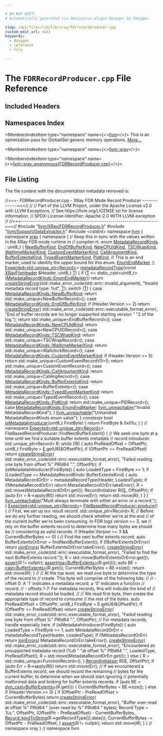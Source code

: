 ```yaml
---

# DO NOT EDIT!
# Automatically generated via docusaurus-plugin-doxygen by Doxygen.

slug: /api/files/lib/lib/xray/fdrrecordproducer-cpp
custom_edit_url: null
keywords:
  - doxygen
  - reference
  - file

---
```





# The `FDRRecordProducer.cpp` File Reference

<DoxygenPage pluginConfig={pluginConfig}>



## Included Headers

<IncludesList>
<IncludesListItem
  filePath="llvm/XRay/FDRRecordProducer.h"
  permalink="/docs/api/files/include/include/llvm/include/llvm/xray/fdrrecordproducer-h"
  isLocal="true" />
<IncludesListItem
  filePath="llvm/Support/DataExtractor.h"
  permalink="/docs/api/files/include/include/llvm/include/llvm/support/dataextractor-h"
  isLocal="true" />
<IncludesListItem
  filePath="cstdint"
  permalink=""
  isLocal="false" />
</IncludesList>

## Namespaces Index

<MembersIndex>

<MembersIndexItem
  type="namespace"
  name={<><a href="/docs/api/namespaces/llvm">llvm</a></>}>
This is an optimization pass for GlobalISel generic memory operations. <a href="/docs/api/namespaces/llvm/#details">More...</a>
</MembersIndexItem>

<MembersIndexItem
  type="namespace"
  name={<><a href="/docs/api/namespaces/llvm/xray">llvm::xray</a></>}>
</MembersIndexItem>

<MembersIndexItem
  type="namespace"
  name={<><a href="/docs/api/namespaces/llvm/xray/anonymous-fdrrecordproducer-cpp-">llvm::xray::anonymous&#123;FDRRecordProducer.cpp&#125;</a></>}>
</MembersIndexItem>

</MembersIndex>


## File Listing

The file content with the documentation metadata removed is:

<ProgramListing>

<Link id="l00001" /><CodeLine lineNumber="1"><Highlight kind="comment">//===- FDRRecordProducer.cpp - XRay FDR Mode Record Producer --------------===//</Highlight><Highlight kind="normal"></Highlight></CodeLine>
<Link id="l00002" /><CodeLine lineNumber="2"><Highlight kind="normal"></Highlight><Highlight kind="comment">//</Highlight><Highlight kind="normal"></Highlight></CodeLine>
<Link id="l00003" /><CodeLine lineNumber="3"><Highlight kind="normal"></Highlight><Highlight kind="comment">// Part of the LLVM Project, under the Apache License v2.0 with LLVM Exceptions.</Highlight><Highlight kind="normal"></Highlight></CodeLine>
<Link id="l00004" /><CodeLine lineNumber="4"><Highlight kind="normal"></Highlight><Highlight kind="comment">// See https://llvm.org/LICENSE.txt for license information.</Highlight><Highlight kind="normal"></Highlight></CodeLine>
<Link id="l00005" /><CodeLine lineNumber="5"><Highlight kind="normal"></Highlight><Highlight kind="comment">// SPDX-License-Identifier: Apache-2.0 WITH LLVM-exception</Highlight><Highlight kind="normal"></Highlight></CodeLine>
<Link id="l00006" /><CodeLine lineNumber="6"><Highlight kind="normal"></Highlight><Highlight kind="comment">//</Highlight><Highlight kind="normal"></Highlight></CodeLine>
<Link id="l00007" /><CodeLine lineNumber="7"><Highlight kind="normal"></Highlight><Highlight kind="comment">//===----------------------------------------------------------------------===//</Highlight><Highlight kind="normal"></Highlight></CodeLine>
<Link id="l00008" /><CodeLine lineNumber="8"><Highlight kind="normal"></Highlight><Highlight kind="preprocessor">#include &quot;<a href="/docs/api/files/include/include/llvm/include/llvm/xray/fdrrecordproducer-h">llvm/XRay/FDRRecordProducer.h</a>&quot;</Highlight><Highlight kind="normal"></Highlight></CodeLine>
<Link id="l00009" /><CodeLine lineNumber="9"><Highlight kind="normal"></Highlight><Highlight kind="preprocessor">#include &quot;<a href="/docs/api/files/include/include/llvm/include/llvm/support/dataextractor-h">llvm/Support/DataExtractor.h</a>&quot;</Highlight><Highlight kind="normal"></Highlight></CodeLine>
<Link id="l00010" /><CodeLine lineNumber="10"><Highlight kind="normal"></Highlight></CodeLine>
<Link id="l00011" /><CodeLine lineNumber="11"><Highlight kind="normal"></Highlight><Highlight kind="preprocessor">#include &lt;cstdint&gt;</Highlight><Highlight kind="normal"></Highlight></CodeLine>
<Link id="l00012" /><CodeLine lineNumber="12"><Highlight kind="normal"></Highlight></CodeLine>
<Link id="l00013" /><CodeLine lineNumber="13"><Highlight kind="normal"></Highlight><Highlight kind="keyword">namespace </Highlight><Highlight kind="normal"><a href="/docs/api/namespaces/llvm">llvm</a> &#123;</Highlight></CodeLine>
<Link id="l00014" /><CodeLine lineNumber="14"><Highlight kind="normal"></Highlight><Highlight kind="keyword">namespace </Highlight><Highlight kind="normal"><a href="/docs/api/namespaces/llvm/xray">xray</a> &#123;</Highlight></CodeLine>
<Link id="l00015" /><CodeLine lineNumber="15"><Highlight kind="normal"></Highlight></CodeLine>
<Link id="l00016" /><CodeLine lineNumber="16" lineLink="/docs/api/namespaces/llvm/xray/anonymous-fdrrecordproducer-cpp-"><Highlight kind="normal"></Highlight><Highlight kind="keyword">namespace </Highlight><Highlight kind="normal">&#123;</Highlight></CodeLine>
<Link id="l00017" /><CodeLine lineNumber="17"><Highlight kind="normal"></Highlight></CodeLine>
<Link id="l00018" /><CodeLine lineNumber="18"><Highlight kind="normal"></Highlight><Highlight kind="comment">// Keep this in sync with the values written in the XRay FDR mode runtime in</Highlight><Highlight kind="normal"></Highlight></CodeLine>
<Link id="l00019" /><CodeLine lineNumber="19"><Highlight kind="normal"></Highlight><Highlight kind="comment">// compiler-rt.</Highlight><Highlight kind="normal"></Highlight></CodeLine>
<Link id="l00020" /><CodeLine lineNumber="20" lineLink="/docs/api/namespaces/llvm/xray/anonymous-fdrrecordproducer-cpp-/#a8d8729424e3a97e3cf5e424d657f47a2"><Highlight kind="normal"></Highlight><Highlight kind="keyword">enum</Highlight><Highlight kind="normal"> <a href="/docs/api/namespaces/llvm/xray/anonymous-fdrrecordproducer-cpp-/#a8d8729424e3a97e3cf5e424d657f47a2">MetadataRecordKinds</a> : uint8&#95;t &#123;</Highlight></CodeLine>
<Link id="l00021" /><CodeLine lineNumber="21" lineLink="/docs/api/namespaces/llvm/xray/anonymous-fdrrecordproducer-cpp-/#a8d8729424e3a97e3cf5e424d657f47a2ad6915c990eab89ac697239609d2681e0"><Highlight kind="normal">  <a href="/docs/api/namespaces/llvm/xray/anonymous-fdrrecordproducer-cpp-/#a8d8729424e3a97e3cf5e424d657f47a2ad6915c990eab89ac697239609d2681e0">NewBufferKind</a>,</Highlight></CodeLine>
<Link id="l00022" /><CodeLine lineNumber="22" lineLink="/docs/api/namespaces/llvm/xray/anonymous-fdrrecordproducer-cpp-/#a8d8729424e3a97e3cf5e424d657f47a2a09b4623558aea6918f2eae8d8dfbfc8d"><Highlight kind="normal">  <a href="/docs/api/namespaces/llvm/xray/anonymous-fdrrecordproducer-cpp-/#a8d8729424e3a97e3cf5e424d657f47a2a09b4623558aea6918f2eae8d8dfbfc8d">EndOfBufferKind</a>,</Highlight></CodeLine>
<Link id="l00023" /><CodeLine lineNumber="23" lineLink="/docs/api/namespaces/llvm/xray/anonymous-fdrrecordproducer-cpp-/#a8d8729424e3a97e3cf5e424d657f47a2ae57b13a163b038f8fea0cdc4540f815d"><Highlight kind="normal">  <a href="/docs/api/namespaces/llvm/xray/anonymous-fdrrecordproducer-cpp-/#a8d8729424e3a97e3cf5e424d657f47a2ae57b13a163b038f8fea0cdc4540f815d">NewCPUIdKind</a>,</Highlight></CodeLine>
<Link id="l00024" /><CodeLine lineNumber="24" lineLink="/docs/api/namespaces/llvm/xray/anonymous-fdrrecordproducer-cpp-/#a8d8729424e3a97e3cf5e424d657f47a2a97d6b707d068e544d74a7ac12f072c19"><Highlight kind="normal">  <a href="/docs/api/namespaces/llvm/xray/anonymous-fdrrecordproducer-cpp-/#a8d8729424e3a97e3cf5e424d657f47a2a97d6b707d068e544d74a7ac12f072c19">TSCWrapKind</a>,</Highlight></CodeLine>
<Link id="l00025" /><CodeLine lineNumber="25" lineLink="/docs/api/namespaces/llvm/xray/anonymous-fdrrecordproducer-cpp-/#a8d8729424e3a97e3cf5e424d657f47a2a5838de9bb352b8a4d4a8395f429c6ed9"><Highlight kind="normal">  <a href="/docs/api/namespaces/llvm/xray/anonymous-fdrrecordproducer-cpp-/#a8d8729424e3a97e3cf5e424d657f47a2a5838de9bb352b8a4d4a8395f429c6ed9">WalltimeMarkerKind</a>,</Highlight></CodeLine>
<Link id="l00026" /><CodeLine lineNumber="26" lineLink="/docs/api/namespaces/llvm/xray/anonymous-fdrrecordproducer-cpp-/#a8d8729424e3a97e3cf5e424d657f47a2a17ea535932659e9af75617433da4586a"><Highlight kind="normal">  <a href="/docs/api/namespaces/llvm/xray/anonymous-fdrrecordproducer-cpp-/#a8d8729424e3a97e3cf5e424d657f47a2a17ea535932659e9af75617433da4586a">CustomEventMarkerKind</a>,</Highlight></CodeLine>
<Link id="l00027" /><CodeLine lineNumber="27" lineLink="/docs/api/namespaces/llvm/xray/anonymous-fdrrecordproducer-cpp-/#a8d8729424e3a97e3cf5e424d657f47a2ab552fd655211ac5302aa5678bd3cf8e8"><Highlight kind="normal">  <a href="/docs/api/namespaces/llvm/xray/anonymous-fdrrecordproducer-cpp-/#a8d8729424e3a97e3cf5e424d657f47a2ab552fd655211ac5302aa5678bd3cf8e8">CallArgumentKind</a>,</Highlight></CodeLine>
<Link id="l00028" /><CodeLine lineNumber="28" lineLink="/docs/api/namespaces/llvm/xray/anonymous-fdrrecordproducer-cpp-/#a8d8729424e3a97e3cf5e424d657f47a2a558bc1c058aeb618802d5dc29795fbd1"><Highlight kind="normal">  <a href="/docs/api/namespaces/llvm/xray/anonymous-fdrrecordproducer-cpp-/#a8d8729424e3a97e3cf5e424d657f47a2a558bc1c058aeb618802d5dc29795fbd1">BufferExtentsKind</a>,</Highlight></CodeLine>
<Link id="l00029" /><CodeLine lineNumber="29" lineLink="/docs/api/namespaces/llvm/xray/anonymous-fdrrecordproducer-cpp-/#a8d8729424e3a97e3cf5e424d657f47a2a9a3f9cab3392536494d16b0e067cee5e"><Highlight kind="normal">  <a href="/docs/api/namespaces/llvm/xray/anonymous-fdrrecordproducer-cpp-/#a8d8729424e3a97e3cf5e424d657f47a2a9a3f9cab3392536494d16b0e067cee5e">TypedEventMarkerKind</a>,</Highlight></CodeLine>
<Link id="l00030" /><CodeLine lineNumber="30" lineLink="/docs/api/namespaces/llvm/xray/anonymous-fdrrecordproducer-cpp-/#a8d8729424e3a97e3cf5e424d657f47a2a8ee33e1743b07b672aadc7f045560fa4"><Highlight kind="normal">  <a href="/docs/api/namespaces/llvm/xray/anonymous-fdrrecordproducer-cpp-/#a8d8729424e3a97e3cf5e424d657f47a2a8ee33e1743b07b672aadc7f045560fa4">PidKind</a>,</Highlight></CodeLine>
<Link id="l00031" /><CodeLine lineNumber="31"><Highlight kind="normal">  </Highlight><Highlight kind="comment">// This is an end marker, used to identify the upper bound for this enum.</Highlight><Highlight kind="normal"></Highlight></CodeLine>
<Link id="l00032" /><CodeLine lineNumber="32" lineLink="/docs/api/namespaces/llvm/xray/anonymous-fdrrecordproducer-cpp-/#a8d8729424e3a97e3cf5e424d657f47a2a39ab437c8750f7c57d2313b5b2e4da1f"><Highlight kind="normal">  <a href="/docs/api/namespaces/llvm/xray/anonymous-fdrrecordproducer-cpp-/#a8d8729424e3a97e3cf5e424d657f47a2a39ab437c8750f7c57d2313b5b2e4da1f">EnumEndMarker</a>,</Highlight></CodeLine>
<Link id="l00033" /><CodeLine lineNumber="33"><Highlight kind="normal">&#125;;</Highlight></CodeLine>
<Link id="l00034" /><CodeLine lineNumber="34"><Highlight kind="normal"></Highlight></CodeLine>
<Link id="l00035" /><CodeLine lineNumber="35"><Highlight kind="normal"><a href="/docs/api/classes/llvm/expected">Expected&lt;std::unique&#95;ptr&lt;Record&gt;</a>&gt;</Highlight></CodeLine>
<Link id="l00036" /><CodeLine lineNumber="36" lineLink="/docs/api/namespaces/llvm/xray/anonymous-fdrrecordproducer-cpp-/#aeb0faf0b2173034ffd84646967053164"><Highlight kind="normal"><a href="/docs/api/namespaces/llvm/xray/anonymous-fdrrecordproducer-cpp-/#aeb0faf0b2173034ffd84646967053164">metadataRecordType</a>(</Highlight><Highlight kind="keyword">const</Highlight><Highlight kind="normal"> <a href="/docs/api/structs/llvm/xray/xrayfileheader">XRayFileHeader</a> &amp;Header, uint8&#95;t <a href="/docs/api/files/lib/lib/target/lib/target/mips/mips16isellowering-cpp/#a0acb682b8260ab1c60b918599864e2e5">T</a>) &#123;</Highlight></CodeLine>
<Link id="l00037" /><CodeLine lineNumber="37"><Highlight kind="normal"></Highlight></CodeLine>
<Link id="l00038" /><CodeLine lineNumber="38"><Highlight kind="normal">  </Highlight><Highlight kind="keywordflow">if</Highlight><Highlight kind="normal"> (<a href="/docs/api/files/lib/lib/target/lib/target/mips/mips16isellowering-cpp/#a0acb682b8260ab1c60b918599864e2e5">T</a> &gt;= </Highlight><Highlight kind="keyword">static&#95;cast&lt;</Highlight><Highlight kind="normal">uint8&#95;t</Highlight><Highlight kind="keyword">&gt;</Highlight><Highlight kind="normal">(<a href="/docs/api/namespaces/llvm/xray/anonymous-fdrrecordproducer-cpp-/#a8d8729424e3a97e3cf5e424d657f47a2a39ab437c8750f7c57d2313b5b2e4da1f">MetadataRecordKinds::EnumEndMarker</a>))</Highlight></CodeLine>
<Link id="l00039" /><CodeLine lineNumber="39"><Highlight kind="normal">    </Highlight><Highlight kind="keywordflow">return</Highlight><Highlight kind="normal"> <a href="/docs/api/namespaces/llvm/#a4d2fd926089a58d482fb67a362e11bad">createStringError</a>(std::make&#95;error&#95;code(std::errc::invalid&#95;argument),</Highlight></CodeLine>
<Link id="l00040" /><CodeLine lineNumber="40"><Highlight kind="normal">                             </Highlight><Highlight kind="stringliteral">&quot;Invalid metadata record type: %d&quot;</Highlight><Highlight kind="normal">, <a href="/docs/api/files/lib/lib/target/lib/target/mips/mips16isellowering-cpp/#a0acb682b8260ab1c60b918599864e2e5">T</a>);</Highlight></CodeLine>
<Link id="l00041" /><CodeLine lineNumber="41"><Highlight kind="normal">  </Highlight><Highlight kind="keywordflow">switch</Highlight><Highlight kind="normal"> (<a href="/docs/api/files/lib/lib/target/lib/target/mips/mips16isellowering-cpp/#a0acb682b8260ab1c60b918599864e2e5">T</a>) &#123;</Highlight></CodeLine>
<Link id="l00042" /><CodeLine lineNumber="42"><Highlight kind="normal">  </Highlight><Highlight kind="keywordflow">case</Highlight><Highlight kind="normal"> <a href="/docs/api/namespaces/llvm/xray/anonymous-fdrrecordproducer-cpp-/#a8d8729424e3a97e3cf5e424d657f47a2ad6915c990eab89ac697239609d2681e0">MetadataRecordKinds::NewBufferKind</a>:</Highlight></CodeLine>
<Link id="l00043" /><CodeLine lineNumber="43"><Highlight kind="normal">    </Highlight><Highlight kind="keywordflow">return</Highlight><Highlight kind="normal"> std::make&#95;unique&lt;NewBufferRecord&gt;();</Highlight></CodeLine>
<Link id="l00044" /><CodeLine lineNumber="44"><Highlight kind="normal">  </Highlight><Highlight kind="keywordflow">case</Highlight><Highlight kind="normal"> <a href="/docs/api/namespaces/llvm/xray/anonymous-fdrrecordproducer-cpp-/#a8d8729424e3a97e3cf5e424d657f47a2a09b4623558aea6918f2eae8d8dfbfc8d">MetadataRecordKinds::EndOfBufferKind</a>:</Highlight></CodeLine>
<Link id="l00045" /><CodeLine lineNumber="45"><Highlight kind="normal">    </Highlight><Highlight kind="keywordflow">if</Highlight><Highlight kind="normal"> (Header.Version &gt;= 2)</Highlight></CodeLine>
<Link id="l00046" /><CodeLine lineNumber="46"><Highlight kind="normal">      </Highlight><Highlight kind="keywordflow">return</Highlight><Highlight kind="normal"> <a href="/docs/api/namespaces/llvm/#a4d2fd926089a58d482fb67a362e11bad">createStringError</a>(</Highlight></CodeLine>
<Link id="l00047" /><CodeLine lineNumber="47"><Highlight kind="normal">          std::make&#95;error&#95;code(std::errc::executable&#95;format&#95;error),</Highlight></CodeLine>
<Link id="l00048" /><CodeLine lineNumber="48"><Highlight kind="normal">          </Highlight><Highlight kind="stringliteral">&quot;End of buffer records are no longer supported starting version &quot;</Highlight><Highlight kind="normal"></Highlight></CodeLine>
<Link id="l00049" /><CodeLine lineNumber="49"><Highlight kind="normal">          </Highlight><Highlight kind="stringliteral">&quot;2 of the log.&quot;</Highlight><Highlight kind="normal">);</Highlight></CodeLine>
<Link id="l00050" /><CodeLine lineNumber="50"><Highlight kind="normal">    </Highlight><Highlight kind="keywordflow">return</Highlight><Highlight kind="normal"> std::make&#95;unique&lt;EndBufferRecord&gt;();</Highlight></CodeLine>
<Link id="l00051" /><CodeLine lineNumber="51"><Highlight kind="normal">  </Highlight><Highlight kind="keywordflow">case</Highlight><Highlight kind="normal"> <a href="/docs/api/namespaces/llvm/xray/anonymous-fdrrecordproducer-cpp-/#a8d8729424e3a97e3cf5e424d657f47a2ae57b13a163b038f8fea0cdc4540f815d">MetadataRecordKinds::NewCPUIdKind</a>:</Highlight></CodeLine>
<Link id="l00052" /><CodeLine lineNumber="52"><Highlight kind="normal">    </Highlight><Highlight kind="keywordflow">return</Highlight><Highlight kind="normal"> std::make&#95;unique&lt;NewCPUIDRecord&gt;();</Highlight></CodeLine>
<Link id="l00053" /><CodeLine lineNumber="53"><Highlight kind="normal">  </Highlight><Highlight kind="keywordflow">case</Highlight><Highlight kind="normal"> <a href="/docs/api/namespaces/llvm/xray/anonymous-fdrrecordproducer-cpp-/#a8d8729424e3a97e3cf5e424d657f47a2a97d6b707d068e544d74a7ac12f072c19">MetadataRecordKinds::TSCWrapKind</a>:</Highlight></CodeLine>
<Link id="l00054" /><CodeLine lineNumber="54"><Highlight kind="normal">    </Highlight><Highlight kind="keywordflow">return</Highlight><Highlight kind="normal"> std::make&#95;unique&lt;TSCWrapRecord&gt;();</Highlight></CodeLine>
<Link id="l00055" /><CodeLine lineNumber="55"><Highlight kind="normal">  </Highlight><Highlight kind="keywordflow">case</Highlight><Highlight kind="normal"> <a href="/docs/api/namespaces/llvm/xray/anonymous-fdrrecordproducer-cpp-/#a8d8729424e3a97e3cf5e424d657f47a2a5838de9bb352b8a4d4a8395f429c6ed9">MetadataRecordKinds::WalltimeMarkerKind</a>:</Highlight></CodeLine>
<Link id="l00056" /><CodeLine lineNumber="56"><Highlight kind="normal">    </Highlight><Highlight kind="keywordflow">return</Highlight><Highlight kind="normal"> std::make&#95;unique&lt;WallclockRecord&gt;();</Highlight></CodeLine>
<Link id="l00057" /><CodeLine lineNumber="57"><Highlight kind="normal">  </Highlight><Highlight kind="keywordflow">case</Highlight><Highlight kind="normal"> <a href="/docs/api/namespaces/llvm/xray/anonymous-fdrrecordproducer-cpp-/#a8d8729424e3a97e3cf5e424d657f47a2a17ea535932659e9af75617433da4586a">MetadataRecordKinds::CustomEventMarkerKind</a>:</Highlight></CodeLine>
<Link id="l00058" /><CodeLine lineNumber="58"><Highlight kind="normal">    </Highlight><Highlight kind="keywordflow">if</Highlight><Highlight kind="normal"> (Header.Version &gt;= 5)</Highlight></CodeLine>
<Link id="l00059" /><CodeLine lineNumber="59"><Highlight kind="normal">      </Highlight><Highlight kind="keywordflow">return</Highlight><Highlight kind="normal"> std::make&#95;unique&lt;CustomEventRecordV5&gt;();</Highlight></CodeLine>
<Link id="l00060" /><CodeLine lineNumber="60"><Highlight kind="normal">    </Highlight><Highlight kind="keywordflow">return</Highlight><Highlight kind="normal"> std::make&#95;unique&lt;CustomEventRecord&gt;();</Highlight></CodeLine>
<Link id="l00061" /><CodeLine lineNumber="61"><Highlight kind="normal">  </Highlight><Highlight kind="keywordflow">case</Highlight><Highlight kind="normal"> <a href="/docs/api/namespaces/llvm/xray/anonymous-fdrrecordproducer-cpp-/#a8d8729424e3a97e3cf5e424d657f47a2ab552fd655211ac5302aa5678bd3cf8e8">MetadataRecordKinds::CallArgumentKind</a>:</Highlight></CodeLine>
<Link id="l00062" /><CodeLine lineNumber="62"><Highlight kind="normal">    </Highlight><Highlight kind="keywordflow">return</Highlight><Highlight kind="normal"> std::make&#95;unique&lt;CallArgRecord&gt;();</Highlight></CodeLine>
<Link id="l00063" /><CodeLine lineNumber="63"><Highlight kind="normal">  </Highlight><Highlight kind="keywordflow">case</Highlight><Highlight kind="normal"> <a href="/docs/api/namespaces/llvm/xray/anonymous-fdrrecordproducer-cpp-/#a8d8729424e3a97e3cf5e424d657f47a2a558bc1c058aeb618802d5dc29795fbd1">MetadataRecordKinds::BufferExtentsKind</a>:</Highlight></CodeLine>
<Link id="l00064" /><CodeLine lineNumber="64"><Highlight kind="normal">    </Highlight><Highlight kind="keywordflow">return</Highlight><Highlight kind="normal"> std::make&#95;unique&lt;BufferExtents&gt;();</Highlight></CodeLine>
<Link id="l00065" /><CodeLine lineNumber="65"><Highlight kind="normal">  </Highlight><Highlight kind="keywordflow">case</Highlight><Highlight kind="normal"> <a href="/docs/api/namespaces/llvm/xray/anonymous-fdrrecordproducer-cpp-/#a8d8729424e3a97e3cf5e424d657f47a2a9a3f9cab3392536494d16b0e067cee5e">MetadataRecordKinds::TypedEventMarkerKind</a>:</Highlight></CodeLine>
<Link id="l00066" /><CodeLine lineNumber="66"><Highlight kind="normal">    </Highlight><Highlight kind="keywordflow">return</Highlight><Highlight kind="normal"> std::make&#95;unique&lt;TypedEventRecord&gt;();</Highlight></CodeLine>
<Link id="l00067" /><CodeLine lineNumber="67"><Highlight kind="normal">  </Highlight><Highlight kind="keywordflow">case</Highlight><Highlight kind="normal"> <a href="/docs/api/namespaces/llvm/xray/anonymous-fdrrecordproducer-cpp-/#a8d8729424e3a97e3cf5e424d657f47a2a8ee33e1743b07b672aadc7f045560fa4">MetadataRecordKinds::PidKind</a>:</Highlight></CodeLine>
<Link id="l00068" /><CodeLine lineNumber="68"><Highlight kind="normal">    </Highlight><Highlight kind="keywordflow">return</Highlight><Highlight kind="normal"> std::make&#95;unique&lt;PIDRecord&gt;();</Highlight></CodeLine>
<Link id="l00069" /><CodeLine lineNumber="69"><Highlight kind="normal">  </Highlight><Highlight kind="keywordflow">case</Highlight><Highlight kind="normal"> <a href="/docs/api/namespaces/llvm/xray/anonymous-fdrrecordproducer-cpp-/#a8d8729424e3a97e3cf5e424d657f47a2a39ab437c8750f7c57d2313b5b2e4da1f">MetadataRecordKinds::EnumEndMarker</a>:</Highlight></CodeLine>
<Link id="l00070" /><CodeLine lineNumber="70"><Highlight kind="normal">    <a href="/docs/api/files/include/include/llvm/include/llvm/support/errorhandling-h/#ace243f5c25697a1107cce46626b3dc94">llvm&#95;unreachable</a>(</Highlight><Highlight kind="stringliteral">&quot;Invalid MetadataRecordKind&quot;</Highlight><Highlight kind="normal">);</Highlight></CodeLine>
<Link id="l00071" /><CodeLine lineNumber="71"><Highlight kind="normal">  &#125;</Highlight></CodeLine>
<Link id="l00072" /><CodeLine lineNumber="72"><Highlight kind="normal">  <a href="/docs/api/files/include/include/llvm/include/llvm/support/errorhandling-h/#ace243f5c25697a1107cce46626b3dc94">llvm&#95;unreachable</a>(</Highlight><Highlight kind="stringliteral">&quot;Unhandled MetadataRecordKinds enum value&quot;</Highlight><Highlight kind="normal">);</Highlight></CodeLine>
<Link id="l00073" /><CodeLine lineNumber="73"><Highlight kind="normal">&#125;</Highlight></CodeLine>
<Link id="l00074" /><CodeLine lineNumber="74"><Highlight kind="normal"></Highlight></CodeLine>
<Link id="l00075" /><CodeLine lineNumber="75" lineLink="/docs/api/namespaces/llvm/xray/anonymous-fdrrecordproducer-cpp-/#a66e772e63664a0f50ebed0f1e2b5772a"><Highlight kind="normal"></Highlight><Highlight kind="keyword">constexpr</Highlight><Highlight kind="normal"> </Highlight><Highlight kind="keywordtype">bool</Highlight><Highlight kind="normal"> <a href="/docs/api/namespaces/llvm/xray/anonymous-fdrrecordproducer-cpp-/#a66e772e63664a0f50ebed0f1e2b5772a">isMetadataIntroducer</a>(uint8&#95;t FirstByte) &#123;</Highlight></CodeLine>
<Link id="l00076" /><CodeLine lineNumber="76"><Highlight kind="normal">  </Highlight><Highlight kind="keywordflow">return</Highlight><Highlight kind="normal"> FirstByte &amp; 0x01u;</Highlight></CodeLine>
<Link id="l00077" /><CodeLine lineNumber="77"><Highlight kind="normal">&#125;</Highlight></CodeLine>
<Link id="l00078" /><CodeLine lineNumber="78"><Highlight kind="normal"></Highlight></CodeLine>
<Link id="l00079" /><CodeLine lineNumber="79"><Highlight kind="normal">&#125; </Highlight><Highlight kind="comment">// namespace</Highlight><Highlight kind="normal"></Highlight></CodeLine>
<Link id="l00080" /><CodeLine lineNumber="80"><Highlight kind="normal"></Highlight></CodeLine>
<Link id="l00081" /><CodeLine lineNumber="81"><Highlight kind="normal"><a href="/docs/api/classes/llvm/expected">Expected&lt;std::unique&#95;ptr&lt;Record&gt;</a>&gt;</Highlight></CodeLine>
<Link id="l00082" /><CodeLine lineNumber="82"><Highlight kind="normal">FileBasedRecordProducer::findNextBufferExtent() &#123;</Highlight></CodeLine>
<Link id="l00083" /><CodeLine lineNumber="83"><Highlight kind="normal">  </Highlight><Highlight kind="comment">// We seek one byte at a time until we find a suitable buffer extents metadata</Highlight><Highlight kind="normal"></Highlight></CodeLine>
<Link id="l00084" /><CodeLine lineNumber="84"><Highlight kind="normal">  </Highlight><Highlight kind="comment">// record introducer.</Highlight><Highlight kind="normal"></Highlight></CodeLine>
<Link id="l00085" /><CodeLine lineNumber="85"><Highlight kind="normal">  std::unique&#95;ptr&lt;Record&gt; R;</Highlight></CodeLine>
<Link id="l00086" /><CodeLine lineNumber="86"><Highlight kind="normal">  </Highlight><Highlight kind="keywordflow">while</Highlight><Highlight kind="normal"> (!R) &#123;</Highlight></CodeLine>
<Link id="l00087" /><CodeLine lineNumber="87"><Highlight kind="normal">    </Highlight><Highlight kind="keyword">auto</Highlight><Highlight kind="normal"> PreReadOffset = OffsetPtr;</Highlight></CodeLine>
<Link id="l00088" /><CodeLine lineNumber="88"><Highlight kind="normal">    uint8&#95;t FirstByte = <a href="/docs/api/files/lib/lib/ir/builtingcs-cpp/#abb2b3a60ccc38a28239e19a1646e0c8a">E</a>.getU8(&amp;OffsetPtr);</Highlight></CodeLine>
<Link id="l00089" /><CodeLine lineNumber="89"><Highlight kind="normal">    </Highlight><Highlight kind="keywordflow">if</Highlight><Highlight kind="normal"> (OffsetPtr == PreReadOffset)</Highlight></CodeLine>
<Link id="l00090" /><CodeLine lineNumber="90"><Highlight kind="normal">      </Highlight><Highlight kind="keywordflow">return</Highlight><Highlight kind="normal"> <a href="/docs/api/namespaces/llvm/#a4d2fd926089a58d482fb67a362e11bad">createStringError</a>(</Highlight></CodeLine>
<Link id="l00091" /><CodeLine lineNumber="91"><Highlight kind="normal">          std::make&#95;error&#95;code(std::errc::executable&#95;format&#95;error),</Highlight></CodeLine>
<Link id="l00092" /><CodeLine lineNumber="92"><Highlight kind="normal">          </Highlight><Highlight kind="stringliteral">&quot;Failed reading one byte from offset %&quot;</Highlight><Highlight kind="normal"> PRId64 </Highlight><Highlight kind="stringliteral">&quot;.&quot;</Highlight><Highlight kind="normal">, OffsetPtr);</Highlight></CodeLine>
<Link id="l00093" /><CodeLine lineNumber="93"><Highlight kind="normal"></Highlight></CodeLine>
<Link id="l00094" /><CodeLine lineNumber="94"><Highlight kind="normal">    </Highlight><Highlight kind="keywordflow">if</Highlight><Highlight kind="normal"> (isMetadataIntroducer(FirstByte)) &#123;</Highlight></CodeLine>
<Link id="l00095" /><CodeLine lineNumber="95"><Highlight kind="normal">      </Highlight><Highlight kind="keyword">auto</Highlight><Highlight kind="normal"> LoadedType = FirstByte &gt;&gt; 1;</Highlight></CodeLine>
<Link id="l00096" /><CodeLine lineNumber="96"><Highlight kind="normal">      </Highlight><Highlight kind="keywordflow">if</Highlight><Highlight kind="normal"> (LoadedType == MetadataRecordKinds::BufferExtentsKind) &#123;</Highlight></CodeLine>
<Link id="l00097" /><CodeLine lineNumber="97"><Highlight kind="normal">        </Highlight><Highlight kind="keyword">auto</Highlight><Highlight kind="normal"> MetadataRecordOrErr = metadataRecordType(Header, LoadedType);</Highlight></CodeLine>
<Link id="l00098" /><CodeLine lineNumber="98"><Highlight kind="normal">        </Highlight><Highlight kind="keywordflow">if</Highlight><Highlight kind="normal"> (!MetadataRecordOrErr)</Highlight></CodeLine>
<Link id="l00099" /><CodeLine lineNumber="99"><Highlight kind="normal">          </Highlight><Highlight kind="keywordflow">return</Highlight><Highlight kind="normal"> MetadataRecordOrErr.takeError();</Highlight></CodeLine>
<Link id="l00100" /><CodeLine lineNumber="100"><Highlight kind="normal"></Highlight></CodeLine>
<Link id="l00101" /><CodeLine lineNumber="101"><Highlight kind="normal">        R = std::move(MetadataRecordOrErr.get());</Highlight></CodeLine>
<Link id="l00102" /><CodeLine lineNumber="102"><Highlight kind="normal">        RecordInitializer RI(<a href="/docs/api/files/lib/lib/ir/builtingcs-cpp/#abb2b3a60ccc38a28239e19a1646e0c8a">E</a>, OffsetPtr);</Highlight></CodeLine>
<Link id="l00103" /><CodeLine lineNumber="103"><Highlight kind="normal">        </Highlight><Highlight kind="keywordflow">if</Highlight><Highlight kind="normal"> (</Highlight><Highlight kind="keyword">auto</Highlight><Highlight kind="normal"> Err = R-&gt;apply(RI))</Highlight></CodeLine>
<Link id="l00104" /><CodeLine lineNumber="104"><Highlight kind="normal">          </Highlight><Highlight kind="keywordflow">return</Highlight><Highlight kind="normal"> std::move(Err);</Highlight></CodeLine>
<Link id="l00105" /><CodeLine lineNumber="105"><Highlight kind="normal">        </Highlight><Highlight kind="keywordflow">return</Highlight><Highlight kind="normal"> std::move(R);</Highlight></CodeLine>
<Link id="l00106" /><CodeLine lineNumber="106"><Highlight kind="normal">      &#125;</Highlight></CodeLine>
<Link id="l00107" /><CodeLine lineNumber="107"><Highlight kind="normal">    &#125;</Highlight></CodeLine>
<Link id="l00108" /><CodeLine lineNumber="108"><Highlight kind="normal">  &#125;</Highlight></CodeLine>
<Link id="l00109" /><CodeLine lineNumber="109"><Highlight kind="normal">  <a href="/docs/api/files/include/include/llvm/include/llvm/support/errorhandling-h/#ace243f5c25697a1107cce46626b3dc94">llvm&#95;unreachable</a>(</Highlight><Highlight kind="stringliteral">&quot;Must always terminate with either an error or a record.&quot;</Highlight><Highlight kind="normal">);</Highlight></CodeLine>
<Link id="l00110" /><CodeLine lineNumber="110"><Highlight kind="normal">&#125;</Highlight></CodeLine>
<Link id="l00111" /><CodeLine lineNumber="111"><Highlight kind="normal"></Highlight></CodeLine>
<Link id="l00112" /><CodeLine lineNumber="112" lineLink="/docs/api/classes/llvm/xray/filebasedrecordproducer/#a640c31db6f0c01009532a8120462a222"><Highlight kind="normal"><a href="/docs/api/classes/llvm/expected">Expected&lt;std::unique&#95;ptr&lt;Record&gt;</a>&gt; <a href="/docs/api/classes/llvm/xray/filebasedrecordproducer/#a640c31db6f0c01009532a8120462a222">FileBasedRecordProducer::produce</a>() &#123;</Highlight></CodeLine>
<Link id="l00113" /><CodeLine lineNumber="113"><Highlight kind="normal">  </Highlight><Highlight kind="comment">// First, we set up our result record.</Highlight><Highlight kind="normal"></Highlight></CodeLine>
<Link id="l00114" /><CodeLine lineNumber="114"><Highlight kind="normal">  std::unique&#95;ptr&lt;Record&gt; R;</Highlight></CodeLine>
<Link id="l00115" /><CodeLine lineNumber="115"><Highlight kind="normal"></Highlight></CodeLine>
<Link id="l00116" /><CodeLine lineNumber="116"><Highlight kind="normal">  </Highlight><Highlight kind="comment">// Before we do any further reading, we should check whether we&#39;re at the end</Highlight><Highlight kind="normal"></Highlight></CodeLine>
<Link id="l00117" /><CodeLine lineNumber="117"><Highlight kind="normal">  </Highlight><Highlight kind="comment">// of the current buffer we&#39;re been consuming. In FDR logs version &gt;= 3, we</Highlight><Highlight kind="normal"></Highlight></CodeLine>
<Link id="l00118" /><CodeLine lineNumber="118"><Highlight kind="normal">  </Highlight><Highlight kind="comment">// rely on the buffer extents record to determine how many bytes we should be</Highlight><Highlight kind="normal"></Highlight></CodeLine>
<Link id="l00119" /><CodeLine lineNumber="119"><Highlight kind="normal">  </Highlight><Highlight kind="comment">// considering as valid records.</Highlight><Highlight kind="normal"></Highlight></CodeLine>
<Link id="l00120" /><CodeLine lineNumber="120"><Highlight kind="normal">  </Highlight><Highlight kind="keywordflow">if</Highlight><Highlight kind="normal"> (Header.Version &gt;= 3 &amp;&amp; CurrentBufferBytes == 0) &#123;</Highlight></CodeLine>
<Link id="l00121" /><CodeLine lineNumber="121"><Highlight kind="normal">    </Highlight><Highlight kind="comment">// Find the next buffer extents record.</Highlight><Highlight kind="normal"></Highlight></CodeLine>
<Link id="l00122" /><CodeLine lineNumber="122"><Highlight kind="normal">    </Highlight><Highlight kind="keyword">auto</Highlight><Highlight kind="normal"> BufferExtentsOrError = findNextBufferExtent();</Highlight></CodeLine>
<Link id="l00123" /><CodeLine lineNumber="123"><Highlight kind="normal">    </Highlight><Highlight kind="keywordflow">if</Highlight><Highlight kind="normal"> (!BufferExtentsOrError)</Highlight></CodeLine>
<Link id="l00124" /><CodeLine lineNumber="124"><Highlight kind="normal">      </Highlight><Highlight kind="keywordflow">return</Highlight><Highlight kind="normal"> <a href="/docs/api/namespaces/llvm/#a71210b99d2ef87236d8505c1771a7ab1">joinErrors</a>(</Highlight></CodeLine>
<Link id="l00125" /><CodeLine lineNumber="125"><Highlight kind="normal">          BufferExtentsOrError.takeError(),</Highlight></CodeLine>
<Link id="l00126" /><CodeLine lineNumber="126"><Highlight kind="normal">          <a href="/docs/api/namespaces/llvm/#a4d2fd926089a58d482fb67a362e11bad">createStringError</a>(</Highlight></CodeLine>
<Link id="l00127" /><CodeLine lineNumber="127"><Highlight kind="normal">              std::make&#95;error&#95;code(std::errc::executable&#95;format&#95;error),</Highlight></CodeLine>
<Link id="l00128" /><CodeLine lineNumber="128"><Highlight kind="normal">              </Highlight><Highlight kind="stringliteral">&quot;Failed to find the next BufferExtents record.&quot;</Highlight><Highlight kind="normal">));</Highlight></CodeLine>
<Link id="l00129" /><CodeLine lineNumber="129"><Highlight kind="normal"></Highlight></CodeLine>
<Link id="l00130" /><CodeLine lineNumber="130"><Highlight kind="normal">    R = std::move(BufferExtentsOrError.get());</Highlight></CodeLine>
<Link id="l00131" /><CodeLine lineNumber="131"><Highlight kind="normal">    <a href="/docs/api/files/lib/lib/target/lib/target/amdgpu/silowercontrolflow-cpp/#a4868c5d81c5ccc98c47aeab6244346a0">assert</a>(R != </Highlight><Highlight kind="keyword">nullptr</Highlight><Highlight kind="normal">);</Highlight></CodeLine>
<Link id="l00132" /><CodeLine lineNumber="132"><Highlight kind="normal">    <a href="/docs/api/files/lib/lib/target/lib/target/amdgpu/silowercontrolflow-cpp/#a4868c5d81c5ccc98c47aeab6244346a0">assert</a>(<a href="/docs/api/namespaces/llvm/#a92ca992e52dddc420f4b069cae06dfbe">isa&lt;BufferExtents&gt;</a>(R.get()));</Highlight></CodeLine>
<Link id="l00133" /><CodeLine lineNumber="133"><Highlight kind="normal">    </Highlight><Highlight kind="keyword">auto</Highlight><Highlight kind="normal"> BE = <a href="/docs/api/namespaces/llvm/#ac4fc845f5ed92de63cd4474f128f5fc5">cast&lt;BufferExtents&gt;</a>(R.get());</Highlight></CodeLine>
<Link id="l00134" /><CodeLine lineNumber="134"><Highlight kind="normal">    CurrentBufferBytes = BE-&gt;size();</Highlight></CodeLine>
<Link id="l00135" /><CodeLine lineNumber="135"><Highlight kind="normal">    </Highlight><Highlight kind="keywordflow">return</Highlight><Highlight kind="normal"> std::move(R);</Highlight></CodeLine>
<Link id="l00136" /><CodeLine lineNumber="136"><Highlight kind="normal">  &#125;</Highlight></CodeLine>
<Link id="l00137" /><CodeLine lineNumber="137"><Highlight kind="normal"></Highlight></CodeLine>
<Link id="l00138" /><CodeLine lineNumber="138"><Highlight kind="normal">  </Highlight><Highlight kind="comment">//</Highlight><Highlight kind="normal"></Highlight></CodeLine>
<Link id="l00139" /><CodeLine lineNumber="139"><Highlight kind="normal">  </Highlight><Highlight kind="comment">// At the top level, we read one byte to determine the type of the record to</Highlight><Highlight kind="normal"></Highlight></CodeLine>
<Link id="l00140" /><CodeLine lineNumber="140"><Highlight kind="normal">  </Highlight><Highlight kind="comment">// create. This byte will comprise of the following bits:</Highlight><Highlight kind="normal"></Highlight></CodeLine>
<Link id="l00141" /><CodeLine lineNumber="141"><Highlight kind="normal">  </Highlight><Highlight kind="comment">//</Highlight><Highlight kind="normal"></Highlight></CodeLine>
<Link id="l00142" /><CodeLine lineNumber="142"><Highlight kind="normal">  </Highlight><Highlight kind="comment">//   - offset 0: A &#39;1&#39; indicates a metadata record, a &#39;0&#39; indicates a function</Highlight><Highlight kind="normal"></Highlight></CodeLine>
<Link id="l00143" /><CodeLine lineNumber="143"><Highlight kind="normal">  </Highlight><Highlight kind="comment">//     record.</Highlight><Highlight kind="normal"></Highlight></CodeLine>
<Link id="l00144" /><CodeLine lineNumber="144"><Highlight kind="normal">  </Highlight><Highlight kind="comment">//   - offsets 1-7: For metadata records, this will indicate the kind of</Highlight><Highlight kind="normal"></Highlight></CodeLine>
<Link id="l00145" /><CodeLine lineNumber="145"><Highlight kind="normal">  </Highlight><Highlight kind="comment">//     metadata record should be loaded.</Highlight><Highlight kind="normal"></Highlight></CodeLine>
<Link id="l00146" /><CodeLine lineNumber="146"><Highlight kind="normal">  </Highlight><Highlight kind="comment">//</Highlight><Highlight kind="normal"></Highlight></CodeLine>
<Link id="l00147" /><CodeLine lineNumber="147"><Highlight kind="normal">  </Highlight><Highlight kind="comment">// We read first byte, then create the appropriate type of record to consume</Highlight><Highlight kind="normal"></Highlight></CodeLine>
<Link id="l00148" /><CodeLine lineNumber="148"><Highlight kind="normal">  </Highlight><Highlight kind="comment">// the rest of the bytes.</Highlight><Highlight kind="normal"></Highlight></CodeLine>
<Link id="l00149" /><CodeLine lineNumber="149"><Highlight kind="normal">  </Highlight><Highlight kind="keyword">auto</Highlight><Highlight kind="normal"> PreReadOffset = OffsetPtr;</Highlight></CodeLine>
<Link id="l00150" /><CodeLine lineNumber="150"><Highlight kind="normal">  uint8&#95;t FirstByte = E.getU8(&amp;OffsetPtr);</Highlight></CodeLine>
<Link id="l00151" /><CodeLine lineNumber="151"><Highlight kind="normal">  </Highlight><Highlight kind="keywordflow">if</Highlight><Highlight kind="normal"> (OffsetPtr == PreReadOffset)</Highlight></CodeLine>
<Link id="l00152" /><CodeLine lineNumber="152"><Highlight kind="normal">    </Highlight><Highlight kind="keywordflow">return</Highlight><Highlight kind="normal"> <a href="/docs/api/namespaces/llvm/#a4d2fd926089a58d482fb67a362e11bad">createStringError</a>(</Highlight></CodeLine>
<Link id="l00153" /><CodeLine lineNumber="153"><Highlight kind="normal">        std::make&#95;error&#95;code(std::errc::executable&#95;format&#95;error),</Highlight></CodeLine>
<Link id="l00154" /><CodeLine lineNumber="154"><Highlight kind="normal">        </Highlight><Highlight kind="stringliteral">&quot;Failed reading one byte from offset %&quot;</Highlight><Highlight kind="normal"> PRId64 </Highlight><Highlight kind="stringliteral">&quot;.&quot;</Highlight><Highlight kind="normal">, OffsetPtr);</Highlight></CodeLine>
<Link id="l00155" /><CodeLine lineNumber="155"><Highlight kind="normal"></Highlight></CodeLine>
<Link id="l00156" /><CodeLine lineNumber="156"><Highlight kind="normal">  </Highlight><Highlight kind="comment">// For metadata records, handle especially here.</Highlight><Highlight kind="normal"></Highlight></CodeLine>
<Link id="l00157" /><CodeLine lineNumber="157"><Highlight kind="normal">  </Highlight><Highlight kind="keywordflow">if</Highlight><Highlight kind="normal"> (isMetadataIntroducer(FirstByte)) &#123;</Highlight></CodeLine>
<Link id="l00158" /><CodeLine lineNumber="158"><Highlight kind="normal">    </Highlight><Highlight kind="keyword">auto</Highlight><Highlight kind="normal"> LoadedType = FirstByte &gt;&gt; 1;</Highlight></CodeLine>
<Link id="l00159" /><CodeLine lineNumber="159"><Highlight kind="normal">    </Highlight><Highlight kind="keyword">auto</Highlight><Highlight kind="normal"> MetadataRecordOrErr = metadataRecordType(Header, LoadedType);</Highlight></CodeLine>
<Link id="l00160" /><CodeLine lineNumber="160"><Highlight kind="normal">    </Highlight><Highlight kind="keywordflow">if</Highlight><Highlight kind="normal"> (!MetadataRecordOrErr)</Highlight></CodeLine>
<Link id="l00161" /><CodeLine lineNumber="161"><Highlight kind="normal">      </Highlight><Highlight kind="keywordflow">return</Highlight><Highlight kind="normal"> <a href="/docs/api/namespaces/llvm/#a71210b99d2ef87236d8505c1771a7ab1">joinErrors</a>(</Highlight></CodeLine>
<Link id="l00162" /><CodeLine lineNumber="162"><Highlight kind="normal">          MetadataRecordOrErr.takeError(),</Highlight></CodeLine>
<Link id="l00163" /><CodeLine lineNumber="163"><Highlight kind="normal">          <a href="/docs/api/namespaces/llvm/#a4d2fd926089a58d482fb67a362e11bad">createStringError</a>(</Highlight></CodeLine>
<Link id="l00164" /><CodeLine lineNumber="164"><Highlight kind="normal">              std::make&#95;error&#95;code(std::errc::executable&#95;format&#95;error),</Highlight></CodeLine>
<Link id="l00165" /><CodeLine lineNumber="165"><Highlight kind="normal">              </Highlight><Highlight kind="stringliteral">&quot;Encountered an unsupported metadata record (%d) &quot;</Highlight><Highlight kind="normal"></Highlight></CodeLine>
<Link id="l00166" /><CodeLine lineNumber="166"><Highlight kind="normal">              </Highlight><Highlight kind="stringliteral">&quot;at offset %&quot;</Highlight><Highlight kind="normal"> PRId64 </Highlight><Highlight kind="stringliteral">&quot;.&quot;</Highlight><Highlight kind="normal">,</Highlight></CodeLine>
<Link id="l00167" /><CodeLine lineNumber="167"><Highlight kind="normal">              LoadedType, PreReadOffset));</Highlight></CodeLine>
<Link id="l00168" /><CodeLine lineNumber="168"><Highlight kind="normal">    R = std::move(MetadataRecordOrErr.get());</Highlight></CodeLine>
<Link id="l00169" /><CodeLine lineNumber="169"><Highlight kind="normal">  &#125; </Highlight><Highlight kind="keywordflow">else</Highlight><Highlight kind="normal"> &#123;</Highlight></CodeLine>
<Link id="l00170" /><CodeLine lineNumber="170"><Highlight kind="normal">    R = std::make&#95;unique&lt;FunctionRecord&gt;();</Highlight></CodeLine>
<Link id="l00171" /><CodeLine lineNumber="171"><Highlight kind="normal">  &#125;</Highlight></CodeLine>
<Link id="l00172" /><CodeLine lineNumber="172"><Highlight kind="normal">  <a href="/docs/api/classes/llvm/xray/recordinitializer">RecordInitializer</a> RI(E, OffsetPtr);</Highlight></CodeLine>
<Link id="l00173" /><CodeLine lineNumber="173"><Highlight kind="normal"></Highlight></CodeLine>
<Link id="l00174" /><CodeLine lineNumber="174"><Highlight kind="normal">  </Highlight><Highlight kind="keywordflow">if</Highlight><Highlight kind="normal"> (</Highlight><Highlight kind="keyword">auto</Highlight><Highlight kind="normal"> Err = R-&gt;apply(RI))</Highlight></CodeLine>
<Link id="l00175" /><CodeLine lineNumber="175"><Highlight kind="normal">    </Highlight><Highlight kind="keywordflow">return</Highlight><Highlight kind="normal"> std::move(Err);</Highlight></CodeLine>
<Link id="l00176" /><CodeLine lineNumber="176"><Highlight kind="normal"></Highlight></CodeLine>
<Link id="l00177" /><CodeLine lineNumber="177"><Highlight kind="normal">  </Highlight><Highlight kind="comment">// If we encountered a BufferExtents record, we should record the remaining</Highlight><Highlight kind="normal"></Highlight></CodeLine>
<Link id="l00178" /><CodeLine lineNumber="178"><Highlight kind="normal">  </Highlight><Highlight kind="comment">// bytes for the current buffer, to determine when we should start ignoring</Highlight><Highlight kind="normal"></Highlight></CodeLine>
<Link id="l00179" /><CodeLine lineNumber="179"><Highlight kind="normal">  </Highlight><Highlight kind="comment">// potentially malformed data and looking for buffer extents records.</Highlight><Highlight kind="normal"></Highlight></CodeLine>
<Link id="l00180" /><CodeLine lineNumber="180"><Highlight kind="normal">  </Highlight><Highlight kind="keywordflow">if</Highlight><Highlight kind="normal"> (</Highlight><Highlight kind="keyword">auto</Highlight><Highlight kind="normal"> BE = <a href="/docs/api/namespaces/llvm/#a22eeee01734061ac1b31ccd994c49eef">dyn&#95;cast&lt;BufferExtents&gt;</a>(R.get())) &#123;</Highlight></CodeLine>
<Link id="l00181" /><CodeLine lineNumber="181"><Highlight kind="normal">    CurrentBufferBytes = BE-&gt;size();</Highlight></CodeLine>
<Link id="l00182" /><CodeLine lineNumber="182"><Highlight kind="normal">  &#125; </Highlight><Highlight kind="keywordflow">else</Highlight><Highlight kind="normal"> </Highlight><Highlight kind="keywordflow">if</Highlight><Highlight kind="normal"> (Header.Version &gt;= 3) &#123;</Highlight></CodeLine>
<Link id="l00183" /><CodeLine lineNumber="183"><Highlight kind="normal">    </Highlight><Highlight kind="keywordflow">if</Highlight><Highlight kind="normal"> (OffsetPtr - PreReadOffset &gt; CurrentBufferBytes)</Highlight></CodeLine>
<Link id="l00184" /><CodeLine lineNumber="184"><Highlight kind="normal">      </Highlight><Highlight kind="keywordflow">return</Highlight><Highlight kind="normal"> <a href="/docs/api/namespaces/llvm/#a4d2fd926089a58d482fb67a362e11bad">createStringError</a>(</Highlight></CodeLine>
<Link id="l00185" /><CodeLine lineNumber="185"><Highlight kind="normal">          std::make&#95;error&#95;code(std::errc::executable&#95;format&#95;error),</Highlight></CodeLine>
<Link id="l00186" /><CodeLine lineNumber="186"><Highlight kind="normal">          </Highlight><Highlight kind="stringliteral">&quot;Buffer over-read at offset %&quot;</Highlight><Highlight kind="normal"> PRId64 </Highlight><Highlight kind="stringliteral">&quot; (over-read by %&quot;</Highlight><Highlight kind="normal"> PRId64</Highlight></CodeLine>
<Link id="l00187" /><CodeLine lineNumber="187"><Highlight kind="normal">          </Highlight><Highlight kind="stringliteral">&quot; bytes); Record Type = %s.&quot;</Highlight><Highlight kind="normal">,</Highlight></CodeLine>
<Link id="l00188" /><CodeLine lineNumber="188"><Highlight kind="normal">          OffsetPtr, (OffsetPtr - PreReadOffset) - CurrentBufferBytes,</Highlight></CodeLine>
<Link id="l00189" /><CodeLine lineNumber="189"><Highlight kind="normal">          <a href="/docs/api/classes/llvm/xray/record/#a17ab96e6ad47dbe2401be45c7f09b7ab">Record::kindToString</a>(R-&gt;getRecordType()).data());</Highlight></CodeLine>
<Link id="l00190" /><CodeLine lineNumber="190"><Highlight kind="normal"></Highlight></CodeLine>
<Link id="l00191" /><CodeLine lineNumber="191"><Highlight kind="normal">    CurrentBufferBytes -= OffsetPtr - PreReadOffset;</Highlight></CodeLine>
<Link id="l00192" /><CodeLine lineNumber="192"><Highlight kind="normal">  &#125;</Highlight></CodeLine>
<Link id="l00193" /><CodeLine lineNumber="193"><Highlight kind="normal">  <a href="/docs/api/files/lib/lib/target/lib/target/amdgpu/silowercontrolflow-cpp/#a4868c5d81c5ccc98c47aeab6244346a0">assert</a>(R != </Highlight><Highlight kind="keyword">nullptr</Highlight><Highlight kind="normal">);</Highlight></CodeLine>
<Link id="l00194" /><CodeLine lineNumber="194"><Highlight kind="normal">  </Highlight><Highlight kind="keywordflow">return</Highlight><Highlight kind="normal"> std::move(R);</Highlight></CodeLine>
<Link id="l00195" /><CodeLine lineNumber="195"><Highlight kind="normal">&#125;</Highlight></CodeLine>
<Link id="l00196" /><CodeLine lineNumber="196"><Highlight kind="normal"></Highlight></CodeLine>
<Link id="l00197" /><CodeLine lineNumber="197"><Highlight kind="normal">&#125; </Highlight><Highlight kind="comment">// namespace xray</Highlight><Highlight kind="normal"></Highlight></CodeLine>
<Link id="l00198" /><CodeLine lineNumber="198"><Highlight kind="normal">&#125; </Highlight><Highlight kind="comment">// namespace llvm</Highlight><Highlight kind="normal"></Highlight></CodeLine>

</ProgramListing>


</DoxygenPage>
